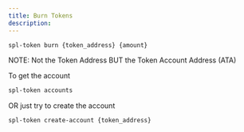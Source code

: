 ```yaml
---
title: Burn Tokens
description: 
---
```


```bash
spl-token burn {token_address} {amount}
```

NOTE: Not the Token Address BUT the Token Account Address (ATA)

To get the account

```bash
spl-token accounts
```

OR just try to create the account

```bash
spl-token create-account {token_address}
```
